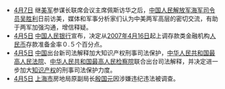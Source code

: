 * [[4月7日|4月7日]] 继[[美军|美军]]参谋长联席会议主席佩斯访华之后，[[中国人民解放军海军司令员|中国人民解放军海军司令员]][[吴胜利|吴胜利]]日前访美，媒体和军事分析家们认为中美两军高层的密切交流，有助于两军加强沟通，增信释疑。
* [[4月5日|4月5日]] [[中国人民银行|中国人民银行]]宣布，决定从[[2007年|2007年]][[4月16日|4月16日]]起上调存款类金融机构[[人民币|人民币]]存款准备金率０.５个百分点。
* [[4月5日|4月5日]] [[中国|中国]]出台新司法解释加大知识产权刑事司法保护，[[中华人民共和国最高人民法院|中华人民共和国最高人民法院]]、[[中华人民共和国最高人民检察院|中华人民共和国最高人民检察院]]联合出台司法解释，并决定进一步加大[[知识产权|知识产权]]的刑事司法保护力度。
* [[4月5日|4月5日]] [[上海市|上海市]]房地局原副局长[[殷国元|殷国元]]因涉嫌违纪违法被调查。